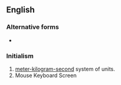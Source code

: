 ==English==

===Alternative forms===
* {{l|en|MKS}}

===Initialism===
{{rfc-header|Initialism}}
{{head|en|initialism}}

# [[meter-kilogram-second]] system of units.
# Mouse Keyboard Screen